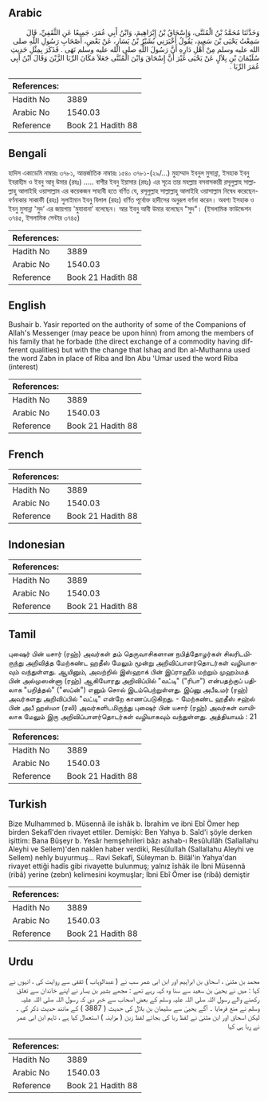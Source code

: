## Arabic


<div dir="rtl" lang="ar" style={{fontSize:'larger',backgroundColor:'#f8f9fa',padding:20}}>
وَحَدَّثَنَا مُحَمَّدُ بْنُ الْمُثَنَّى، وَإِسْحَاقُ بْنُ إِبْرَاهِيمَ، وَابْنُ أَبِي عُمَرَ، جَمِيعًا عَنِ الثَّقَفِيِّ، قَالَ سَمِعْتُ يَحْيَى بْنَ سَعِيدٍ، يَقُولُ أَخْبَرَنِي بُشَيْرُ بْنُ يَسَارٍ، عَنْ بَعْضِ، أَصْحَابِ رَسُولِ اللَّهِ صلى الله عليه وسلم مِنْ أَهْلِ دَارِهِ أَنَّ رَسُولَ اللَّهِ صلى الله عليه وسلم نَهَى ‏.‏ فَذَكَرَ بِمِثْلِ حَدِيثِ سُلَيْمَانَ بْنِ بِلاَلٍ عَنْ يَحْيَى غَيْرَ أَنَّ إِسْحَاقَ وَابْنَ الْمُثَنَّى جَعَلاَ مَكَانَ الرِّبَا الزَّبْنَ وَقَالَ ابْنُ أَبِي عُمَرَ الرِّبَا ‏.‏
</div>
<div style={{backgroundColor:'#f8f9fa',padding:20, marginBottom: 10}}><table> <thead> <tr> <th>References:</th> <th></th> </tr> </thead> <tbody><tr><td>Hadith No</td><td>3889</td></tr><tr><td>Arabic No</td><td>1540.03</td></tr><tr><td>Reference</td><td>Book 21 Hadith 88</td></tr></tbody></table></div>

## Bengali


<div dir="ltr" lang="bn" style={{fontSize:'larger',backgroundColor:'#f8f9fa',padding:20}}>
হাদিস একাডেমি নাম্বারঃ ৩৭৮১, আন্তর্জাতিক নাম্বারঃ ১৫৪০ ৩৭৮১-(২৯/...) মুহাম্মাদ ইবনুল মুসান্না, ইসহাক ইবনু ইবরাহীম ও ইবনু আবূ উমার (রহঃ) ..... বাশীর ইবনু ইয়াসার (রহঃ) এর সূত্রে তার মহল্লায় বসবাসকারী রসূলুল্লাহ সাল্লাল্লাহু আলাইহি ওয়াসাল্লাম এর কয়েকজন সাহাবী হতে বর্ণিত যে, রসূলুল্লাহ সাল্লাল্লাহু আলাইহি ওয়াসাল্লাম নিষেধ করেছেন- বর্ণনাকার সাকাফী (রহঃ) সুলাইমান ইবনু বিলাল (রহঃ) বর্ণিত পূর্বোক্ত হাদীসের অনুরূপ বর্ণনা করেন। অবশ্য ইসহাক ও ইবনু মুসান্না 'সুদ’ এর জায়গায় 'মুযাবানা’ বলেছেন। আর ইবনু আবী উমার বলেছেন "সুদ"। (ইসলামিক ফাউন্ডেশন ৩৭৪৫, ইসলামিক সেন্টার ৩৭৪৫)
</div>
<div style={{backgroundColor:'#f8f9fa',padding:20, marginBottom: 10}}><table> <thead> <tr> <th>References:</th> <th></th> </tr> </thead> <tbody><tr><td>Hadith No</td><td>3889</td></tr><tr><td>Arabic No</td><td>1540.03</td></tr><tr><td>Reference</td><td>Book 21 Hadith 88</td></tr></tbody></table></div>

## English


<div dir="ltr" lang="en" style={{fontSize:'larger',backgroundColor:'#f8f9fa',padding:20}}>
Bushair b. Yasir reported on the authority of some of the Companions of Allah's Messenger (may peace be upon hinn) from among the members of his family that he forbade (the direct exchange of a commodity having different qualities) but with the change that Ishaq and Ibn al-Muthanna used the word Zabn in place of Riba and Ibn Abu 'Umar used the word Riba (interest)
</div>
<div style={{backgroundColor:'#f8f9fa',padding:20, marginBottom: 10}}><table> <thead> <tr> <th>References:</th> <th></th> </tr> </thead> <tbody><tr><td>Hadith No</td><td>3889</td></tr><tr><td>Arabic No</td><td>1540.03</td></tr><tr><td>Reference</td><td>Book 21 Hadith 88</td></tr></tbody></table></div>

## French


<div dir="ltr" lang="fr" style={{fontSize:'larger',backgroundColor:'#f8f9fa',padding:20}}>

</div>
<div style={{backgroundColor:'#f8f9fa',padding:20, marginBottom: 10}}><table> <thead> <tr> <th>References:</th> <th></th> </tr> </thead> <tbody><tr><td>Hadith No</td><td>3889</td></tr><tr><td>Arabic No</td><td>1540.03</td></tr><tr><td>Reference</td><td>Book 21 Hadith 88</td></tr></tbody></table></div>

## Indonesian


<div dir="ltr" lang="id" style={{fontSize:'larger',backgroundColor:'#f8f9fa',padding:20}}>

</div>
<div style={{backgroundColor:'#f8f9fa',padding:20, marginBottom: 10}}><table> <thead> <tr> <th>References:</th> <th></th> </tr> </thead> <tbody><tr><td>Hadith No</td><td>3889</td></tr><tr><td>Arabic No</td><td>1540.03</td></tr><tr><td>Reference</td><td>Book 21 Hadith 88</td></tr></tbody></table></div>

## Tamil


<div dir="ltr" lang="ta" style={{fontSize:'larger',backgroundColor:'#f8f9fa',padding:20}}>
புஷைர் பின் யசார் (ரஹ்) அவர்கள் தம் தெருவாசிகளான நபித்தோழர்கள் சிலரிடமிருந்து அறிவித்த மேற்கண்ட ஹதீஸ் மேலும் மூன்று அறிவிப்பாளர்தொடர்கள் வழியாகவும் வந்துள்ளது. ஆயினும், அவற்றில் இஸ்ஹாக் பின் இப்ராஹீம் மற்றும் முஹம்மத் பின் அல்முஸன்னா (ரஹ்) ஆகியோரது அறிவிப்பில் "வட்டி" ("ரிபா") என்பதற்குப் பதிலாக "பறித்தல்" ("ஸப்ன்") எனும் சொல் இடம்பெற்றுள்ளது. இப்னு அபீஉமர் (ரஹ்) அவர்களது அறிவிப்பில் "வட்டி" என்றே காணப்படுகிறது. - மேற்கண்ட ஹதீஸ் சஹ்ல் பின் அபீ ஹஸ்மா (ரலி) அவர்களிடமிருந்து புஷைர் பின் யசார் (ரஹ்) அவர்கள் வாயிலாக மேலும் இரு அறிவிப்பாளர்தொடர்கள் வழியாகவும் வந்துள்ளது. அத்தியாயம் : 21
</div>
<div style={{backgroundColor:'#f8f9fa',padding:20, marginBottom: 10}}><table> <thead> <tr> <th>References:</th> <th></th> </tr> </thead> <tbody><tr><td>Hadith No</td><td>3889</td></tr><tr><td>Arabic No</td><td>1540.03</td></tr><tr><td>Reference</td><td>Book 21 Hadith 88</td></tr></tbody></table></div>

## Turkish


<div dir="ltr" lang="tr" style={{fontSize:'larger',backgroundColor:'#f8f9fa',padding:20}}>
Bize Mulhammed b. Müsennâ ile ishâk b. İbrahim ve ibni Ebî Ömer hep birden Sekafî'den rivayet ettiler. Demişki: Ben Yahya b. Saîd'i şöyle derken işittim: Bana Büşeyr b. Yesâr hemşehrileri bâzı ashab-ı Resûlullâh (Sallallahu Aleyhi ve Sellem)'den naklen haber verdiki, ResûluIIah (Sallallahu Aleyhi ve Sellem) nehîy buyurmuş... Ravi Sekafî, Süleyman b. Bilâl'in Yahya'dan rivayet ettiği hadîs gibi rivayette bulunmuş; yalnız îshâk ile İbni Müsennâ (ribâ) yerine (zebn) kelimesini koymuşlar; İbni Ebî Ömer ise (ribâ) demiştir
</div>
<div style={{backgroundColor:'#f8f9fa',padding:20, marginBottom: 10}}><table> <thead> <tr> <th>References:</th> <th></th> </tr> </thead> <tbody><tr><td>Hadith No</td><td>3889</td></tr><tr><td>Arabic No</td><td>1540.03</td></tr><tr><td>Reference</td><td>Book 21 Hadith 88</td></tr></tbody></table></div>

## Urdu


<div dir="rtl" lang="ur" style={{fontSize:'larger',backgroundColor:'#f8f9fa',padding:20}}>
محمد بن مثنیٰ ، اسحاق بن ابراہیم اور ابن ابی عمر سب نے ( عبدالوہاب ) ثقفی سے روایت کی ، انہوں نے کہا : میں نے یحییٰ بن سعید سے سنا وہ کہہ رہے تھے : مجھے بشیر بن یسار نے اپنے خاندان سے تعلق رکھنے والے رسول اللہ صلی اللہ علیہ وسلم کے بعض اصحاب سے خبر دی کہ رسول اللہ صلی اللہ علیہ وسلم نے منع فرمایا ۔ آگے یحییٰ سے سلیمان بن بلال کی حدیث ( 3887 ) کے مانند حدیث ذکر کی ۔ لیکن اسحاق اور ابن مثنیٰ نے لفظ ربا کی بجائے لفظ زبن ( مزابنہ ) استعمال کیا ہے ، تاہم ابن ابی عمر نے رِبا ہی کہا
</div>
<div style={{backgroundColor:'#f8f9fa',padding:20, marginBottom: 10}}><table> <thead> <tr> <th>References:</th> <th></th> </tr> </thead> <tbody><tr><td>Hadith No</td><td>3889</td></tr><tr><td>Arabic No</td><td>1540.03</td></tr><tr><td>Reference</td><td>Book 21 Hadith 88</td></tr></tbody></table></div>